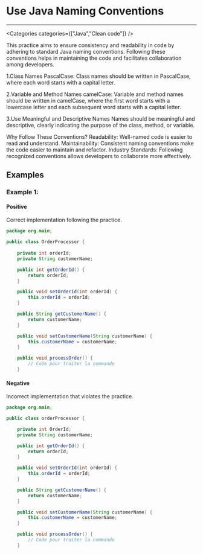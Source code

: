

# Use Java Naming Conventions

<Severity severity={SeverityLevels.MEDIUM} />

---

<Categories categories={["Java","Clean code"]} />

This practice aims to ensure consistency and readability in code by adhering to standard Java naming conventions. Following these conventions helps in maintaining the code and facilitates collaboration among developers.

1.Class Names
PascalCase: Class names should be written in PascalCase, where each word starts with a capital letter.

2.Variable and Method Names
camelCase: Variable and method names should be written in camelCase, where the first word starts with a lowercase letter and each subsequent word starts with a capital letter.

3.Use Meaningful and Descriptive Names
Names should be meaningful and descriptive, clearly indicating the purpose of the class, method, or variable.

Why Follow These Conventions?
Readability: Well-named code is easier to read and understand.
Maintainability: Consistent naming conventions make the code easier to maintain and refactor.
Industry Standards: Following recognized conventions allows developers to collaborate more effectively.

## Examples

### Example 1:

<!-- #example -->

#### Positive

<!-- #example_positive_description -->
Correct implementation following the practice.

<!-- #example_positive_code -->
```java
package org.main;

public class OrderProcessor {
	
	private int orderId;
	private String customerName;

	public int getOrderId() {
		return orderId;
	}

	public void setOrderId(int orderId) {
		this.orderId = orderId;
	}

	public String getCustomerName() {
		return customerName;
	}

	public void setCustomerName(String customerName) {
		this.customerName = customerName;
	}

	public void processOrder() {
		// Code pour traiter la commande
	}
```

#### Negative

<!-- #example_negative_description -->
Incorrect implementation that violates the practice.

<!-- #example_negative_code -->
```java
package org.main;

public class orderProcessor {

	private int OrderId;
	private String customerName;

	public int getOrderId() {
		return orderId;
	}

	public void setOrderId(int orderId) {
		this.orderId = orderId;
	}

	public String getCustomerName() {
		return customerName;
	}

	public void setCustomerName(String customerName) {
		this.customerName = customerName;
	}

	public void processOrder() {
		// Code pour traiter la commande
	}

```